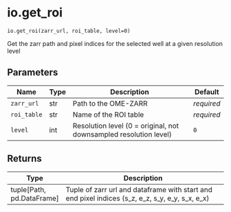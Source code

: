 # io.get_roi { #operetta_compose.io.get_roi }

`io.get_roi(zarr_url, roi_table, level=0)`

Get the zarr path and pixel indices for the selected well at a given resolution level

## Parameters

| Name        | Type   | Description                                                       | Default    |
|-------------|--------|-------------------------------------------------------------------|------------|
| `zarr_url`  | str    | Path to the OME-ZARR                                              | _required_ |
| `roi_table` | str    | Name of the ROI table                                             | _required_ |
| `level`     | int    | Resolution level (0 = original, not downsampled resolution level) | `0`        |

## Returns

| Type                        | Description                                                                                     |
|-----------------------------|-------------------------------------------------------------------------------------------------|
| tuple\[Path, pd.DataFrame\] | Tuple of zarr url and dataframe with start and end pixel indices (s_z, e_z, s_y, e_y, s_x, e_x) |
